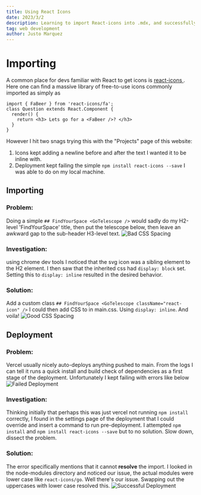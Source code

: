 ```yaml
---
title: Using React Icons
date: 2023/3/2
description: Learning to import React-icons into .mdx, and successfully deploying
tag: web development
author: Justo Marquez
---
```



# Importing
A common place for devs familiar with React to get icons is <a href="https://react-icons.github.io/react-icons"> react-icons </a>.
Here one can find a massive library of free-to-use icons commonly imported as simply as
```
import { FaBeer } from 'react-icons/fa';
class Question extends React.Component {
  render() {
    return <h3> Lets go for a <FaBeer />? </h3>
  }
}
```

However I hit two snags trying this with the "Projects" page of this website:
1. Icons kept adding a newline before and after the text I wanted it to be inline with.
2. Deployment kept failing the simple `npm install react-icons --save` I was able to do on my local machine.

## Importing
### Problem:
Doing a simple `## FindYourSpace <GoTelescope />` would sadly do my H2-level 'FindYourSpace' title, then put the telescope below, then leave an awkward gap to the sub-header H3-level text.
<Image
  src="/images/icons-beforeCSS.png"
  alt="Bad CSS Spacing"
  width={825}
  height={450}
  priority
  className="next-image"
/>
### Investigation:
using chrome dev tools I noticed that the svg icon was a sibling element to the H2 element. I then saw that the inherited css had `display: block` set. Setting this to `display: inline` resulted in the desired behavior.
### Solution:
Add a custom class `## FindYourSpace <GoTelescope className="react-icon" />` I could then add CSS to in main.css. Using `display: inline`. And voila!
<Image
  src="/images/icons-afterCSS.png"
  alt="Good CSS Spacing"
  width={825}
  height={450}
  priority
  className="next-image"
/>
## Deployment
### Problem:
Vercel usually nicely auto-deploys anything pushed to main. From the logs I can tell it runs a quick install and build check of dependencies as a first stage of the deployment. Unfortunately I kept failing with errors like below
<Image
  src="/images/icons-fail.png"
  alt="Failed Deployment"
  width={1125}
  height={750}
  priority
  className="next-image"
/>
### Investigation:
Thinking initially that perhaps this was just vercel not running `npm install` correctly, I found in the settings page of the deployment that I could override and insert a command to run pre-deployment. I attempted `npm install` and `npm install react-icons --save` but to no solution. Slow down, dissect the problem. 
### Solution:
The error specifically mentions that it cannot **resolve** the import. I looked in the node-modules directory and noticed our issue, the actual modules were lower case like `react-icons/go`. Well there's our issue. Swapping out the uppercases with lower case resolved this.
<Image
  src="/images/icons-deploy.png"
  alt="Successful Deployment"
  width={1125}
  height={750}
  priority
  className="next-image"
/>